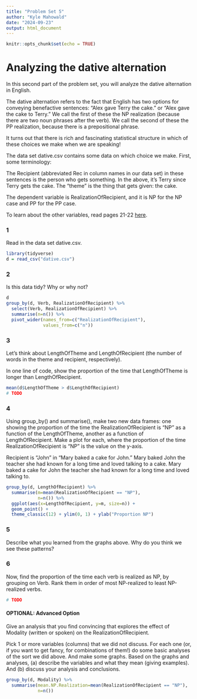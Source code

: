 ```yaml
---
title: "Problem Set 5"
author: "Kyle Mahowald"
date: "2024-09-23"
output: html_document
---
```


```r
knitr::opts_chunk$set(echo = TRUE)
```
# Analyzing the dative alternation

In this second part of the problem set, you will analyze the dative alternation in English.

The dative alternation refers to the fact that English has two options for conveying benefactive sentences: "Alex gave Terry the cake." or "Alex gave the cake to Terry." We call the first of these the NP realization (because there are two noun phrases after the verb). We call the second of these the PP realization, because there is a prepositional phrase.

It turns out that there is rich and fascinating statistical structure in which of these choices we make when we are speaking! 

The data set dative.csv contains some data on which choice we make. First, some terminology:

The Recipient (abbreviated Rec in column names in our data set) in these sentences is the person who gets something. In the above, it's Terry since Terry gets the cake. The "theme" is the thing that gets given: the cake.

The dependent variable is RealizationOfRecipient, and it is NP for the NP case and PP for the PP case.

To learn about the other variables, read pages 21-22 [here](https://cran.r-project.org/web/packages/languageR/languageR.pdf).



### 1

Read in the data set dative.csv.

```r
library(tidyverse)
d = read_csv("dative.csv")
```

### 2

Is this data tidy? Why or why not?

```r
d
group_by(d, Verb, RealizationOfRecipient) %>% 
  select(Verb, RealizationOfRecipient) %>%
  summarise(n=n()) %>%
  pivot_wider(names_from=c("RealizationOfRecipient"),
              values_from=c("n"))
```

### 3

Let's think about LengthOfTheme and LengthOfRecipient (the number of words in the theme and recipient, respectively).

In one line of code, show the proportion of the time that LengthOfTheme is longer than LengthOfRecipient.

```r
mean(d$LengthOfTheme > d$LengthOfRecipient)
# TODO
```

### 4

Using group_by() and summarise(), make two new data frames: one showing the proportion of the time the RealizationOfRecipient is "NP" as a function of the LengthOfTheme, another as a function of LengthOfRecipient. Make a plot for each, where the proportion of the time RealizationOfRecipient is "NP" is the value on the y-axis. 

Recipient is "John" in "Mary baked a cake for John."
Mary baked John the teacher she had known for a long time and loved talking to a cake.
Mary baked a cake for John the teacher she had known for a long time and loved talking to.

```r
group_by(d, LengthOfRecipient) %>%
  summarise(m=mean(RealizationOfRecipient == "NP"),
            n=n()) %>%
  ggplot(aes(x=LengthOfRecipient, y=m, size=n)) + 
  geom_point() +
  theme_classic(12) + ylim(0, 1) + ylab("Proportion NP")
```


### 5

Describe what you learned from the graphs above. Why do you think we see these patterns? 

### 6

Now, find the proportion of the time each verb is realized as NP, by grouping on Verb. Rank them in order of most NP-realized to least NP-realized verbs.

```r
# TODO
```

#### OPTIONAL: Advanced Option

Give an analysis that you find convincing that explores the effect of Modality (written or spoken) on the RealizationOfRecipient.

Pick 1 or more variables (columns) that we did not discuss. For each one (or, if you want to get fancy, for combinations of them!) do some basic analyses of the sort we did above. And make some graphs. Based on the graphs and analyses, (a) describe the variables and what they mean (giving examples). And (b) discuss your analysis and conclusions. 

```r
group_by(d, Modality) %>%
  summarise(mean.NP.Realization=mean(RealizationOfRecipient == "NP"),
            n=n()) 

```